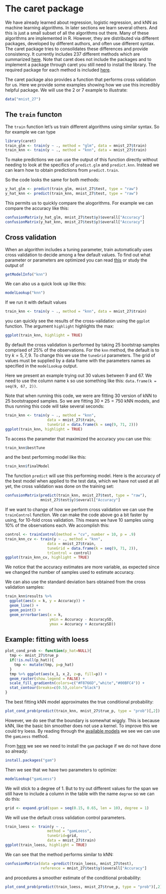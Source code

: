 # The caret package

We have already learned about regression, logistic regression, and kNN as machine learning algorithms. In later sections we learn several others. And this is just a small subset of all the algorithms out there. Many of these algorithms are implemented in R. However, they are distributed via different packages, developed by different authors, and often use different syntax. The caret package tries to consolidates these differences and provide consistency. It currently includes 237 different methods which are summarized [here](https://topepo.github.io/caret/available-models.html). Note that caret does not include the packages and to implement a package through caret you still need to install the library. The required package for each method is included [here](https://topepo.github.io/caret/train-models-by-tag.html).

The caret package also provides a function that performs cross validation for us. Here we provide some examples showing how we use this incredibly helpful package. We will use the 2 or 7 example to illustrate:

```r
data("mnist_27")
```


## The `train` functon

The `train` function let's us train different algorithms using similar syntax. So for example we can type

```r
library(caret)
train_glm <- train(y ~ ., method = "glm", data = mnist_27$train)
train_knn <- train(y ~ ., method = "knn", data = mnist_27$train)
```

To make predictions we can use the output of this function directly without needing to look at the specifics of `predict.glm` and `predict.knn`. Instead we can learn how to obtain predictions from `predict.train`.

So the code looks the same for both methods:
```r
y_hat_glm <- predict(train_glm, mnist_27$test, type = "raw")
y_hat_knn <- predict(train_knn, mnist_27$test, type = "raw")
```

This permits us to quickly compare the alogorithms. For example we can compare the accuracy like this:

```r
confusionMatrix(y_hat_glm, mnist_27$test$y)$overall["Accuracy"]
confusionMatrix(y_hat_knn, mnist_27$test$y)$overall["Accuracy"]
```

## Cross validation

When an algorithm includes a tuning parameter, train automatically uses cross validation to decide among a few default values. To find out what parameter or parameters are optimized you can read [this](http://topepo.github.io/caret/available-models.html) or study the output of 

```r
getModelInfo("knn")
```

We can also us a quick look up like this:

```r
modelLookup("knn")
```

If we run it with default values 

```r
train_knn <- train(y ~ ., method = "knn", data = mnist_27$train)
```

you can quickly see the results of the cross-validation using the `ggplot` function. The argument `highlight` highlights the max:

```r
ggplot(train_knn, highlight = TRUE)
```

By default the cross validation is performed by taking 25 bootstrap samples comprised of 25% of the observations. For the `knn` method, the default is to try $k=5,7,9$. To change this we use the `tuneGrid` parameters. The grid of values must be supplied by a data frame with the parameters names as specified in the `modelLookup` output. 

Here we present an example trying out 30 values between 9 and 67. We need to use the column name `k` so use something like this: 
`data.frame(k = seq(9, 67, 2))`.

Note that when running this code, we were are fitting 30 version of kNN to 25 bootstrapped samples. So we are fitting $30 \times 25 = 750$ kNN models, and thus running this code will take several seconds:

```r
train_knn <- train(y ~ ., method = "knn", 
                   data = mnist_27$train,
                   tuneGrid = data.frame(k = seq(9, 71, 2)))
ggplot(train_knn, highlight = TRUE)
```

To access the parameter that maximized the accuracy you can use this:

```r
train_knn$bestTune
```

and the best performing model like this:

```r
train_knn$finalModel
```

The function `predict` will use this performing model. Here is the accuracy of the best model when applied to the test data, which we have not used at all yet, the cross validation was done on the training set:

```r
confusionMatrix(predict(train_knn, mnist_27$test, type = "raw"),
                mnist_27$test$y)$overall["Accuracy"]
```

If we want to change of how we perform cross validation we can use the `trainControl` function. We can make the code above go a bit faster by using, for 10-fold cross validation. This means we have 10 samples using 10% of the observations each. We accomplish this:

```r
control <- trainControl(method = "cv", number = 10, p = .9)
train_knn_cv <- train(y ~ ., method = "knn", 
                   data = mnist_27$train,
                   tuneGrid = data.frame(k = seq(9, 71, 2)),
                   trControl = control)
ggplot(train_knn_cv, highlight = TRUE)
```

We notice that the accuracy estimates are more variable, as expected since we changed the number of samples used to estimate accuracy.

We can also use the standard deviation bars obtained from the cross validation samples:

```r
train_knn$results %>% 
  ggplot(aes(x = k, y = Accuracy)) +
  geom_line() +
  geom_point() +
  geom_errorbar(aes(x = k, 
                    ymin = Accuracy - AccuracySD, 
                    ymax = Accuracy + AccuracySD))
```


## Example: fitting with loess

```r
plot_cond_prob <- function(p_hat=NULL){
  tmp <- mnist_27$true_p
  if(!is.null(p_hat)){
    tmp <- mutate(tmp, p=p_hat)
  }
  tmp %>% ggplot(aes(x_1, x_2, z=p, fill=p)) +
  geom_raster(show.legend = FALSE) +
  scale_fill_gradientn(colors=c("#F8766D","white","#00BFC4")) +
  stat_contour(breaks=c(0.5),color="black")
}
```

The best fitting kNN model approximates the true conditional probability:
```r
plot_cond_prob(predict(train_knn, mnist_27$true_p, type = "prob")[,2])
```

However, we do see that the boundary is somewhat wiggly. This is because kNN, like the basic bin smoother does not use a kernel. To improve this we could try loess. By reading through the [available models](https://topepo.github.io/caret/available-models.html) we see we can use the `gamLoess` method. 

From [here](https://topepo.github.io/caret/train-models-by-tag.html) we see we need to install the `gam` package if we do not have done so already:

```r
install.packages("gam")
```

Then we see that we have two parameters to optimize:

```r
modelLookup("gamLoess")
```

We will stick to a degree of 1. But to try out different values for the span we still have to include a column in the table with the name `degree` so we can do this:

```r
grid <- expand.grid(span = seq(0.15, 0.65, len = 10), degree = 1)
```

We will use the default cross validation control parameters.

```r
train_loess <- train(y ~ ., 
                   method = "gamLoess", 
                   tuneGrid=grid,
                   data = mnist_27$train)
ggplot(train_loess, highlight = TRUE)
```

We can see that the method performs similar to kNN:

```r
confusionMatrix(data =predict(train_loess, mnist_27$test), 
                reference = mnist_27$test$y)$overall["Accuracy"]
```

and procedures a smoother estimate of the conditional probability:

```r
plot_cond_prob(predict(train_loess, mnist_27$true_p, type = "prob")[,2])
```


